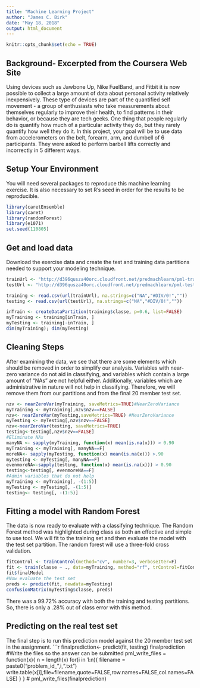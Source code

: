 ---
title: "Machine Learning Project"
author: "James C. Birk"
date: "May 18, 2018"
output: html_document
---

```{r setup, include=FALSE}
knitr::opts_chunk$set(echo = TRUE)
```

## Background- Excerpted from the Coursera Web Site
Using devices such as Jawbone Up, Nike FuelBand, and Fitbit it is now possible to collect a large amount of data about personal activity relatively inexpensively. These type of devices are part of the quantified self movement - a group of enthusiasts who take measurements about themselves regularly to improve their health, to find patterns in their behavior, or because they are tech geeks. One thing that people regularly do is quantify how much of a particular activity they do, but they rarely quantify how well they do it. In this project, your goal will be to use data from accelerometers on the belt, forearm, arm, and dumbell of 6 participants. They were asked to perform barbell lifts correctly and incorrectly in 5 different ways. 

## Setup Your Environment
You will need several packages to reproduce this machine learning exercise.  It is also necessary to set R's seed in order for the results to be reproducible. 
```{r thesetup }
library(caretEnsemble)
library(caret)
library(randomForest)
library(e1071)
set.seed(110805)
```

## Get and load data
Download the exercise data and create the test and training data partitions needed to support your modeling technique.
```{r loadandpartition}
trainUrl <- "http://d396qusza40orc.cloudfront.net/predmachlearn/pml-training.csv"
testUrl <- "http://d396qusza40orc.cloudfront.net/predmachlearn/pml-testing.csv"

training <- read.csv(url(trainUrl), na.strings=c("NA","#DIV/0!",""))
testing <- read.csv(url(testUrl), na.strings=c("NA","#DIV/0!",""))

inTrain <- createDataPartition(training$classe, p=0.6, list=FALSE)
myTraining <- training[inTrain, ]
myTesting <- training[-inTrain, ]
dim(myTraining); dim(myTesting)
```
## Cleaning Steps
After examining the data, we see that there are some elements which should be removed in order to simplify our analysis.  Variables with near-zero variance do not aid in classifying, and variables which contain a large amount of "NAs" are not helpful either.  Additionally, variables which are administrative in nature will not help in classifying. Therefore, we will remove them from our partitions and from the final 20 member test set.
```{r clean}
nzv <- nearZeroVar(myTraining, saveMetrics=TRUE)#NearZeroVariance
myTraining <- myTraining[,nzv$nzv==FALSE]
nzv<- nearZeroVar(myTesting,saveMetrics=TRUE) #NearZeroVariance
myTesting <- myTesting[,nzv$nzv==FALSE]
nzv<-nearZeroVar(testing, saveMetrics=TRUE)
testing<-testing[,nzv$nzv==FALSE]
#Eliminate NAs
manyNA <- sapply(myTraining, function(x) mean(is.na(x))) > 0.90
myTraining <- myTraining[, manyNA==F]
moreNA<- sapply(myTesting, function(x) mean(is.na(x))) >.90
mytesting <- myTesting[, manyNA==F]
evenmoreNA<-sapply(testing, function(x) mean(is.na(x))) > 0.90
testing<-testing[, evenmoreNA==F]
#Admin variables that do not help
myTraining <- myTraining[, -(1:5)]
myTesting <- myTesting[, -(1:5)]
testing<- testing[, -(1:5)]
```
## Fitting a model with Random Forest
The data is now ready to evaluate with a classifying technique. The Random Forest method was highlighted during class as both an effective and simple to use tool. We will fit to the training set and then evaluate the model with the test set partition. The random forest will use a three-fold cross validation. 
```{r model}
fitControl <- trainControl(method="cv", number=3, verboseIter=F)
fit <- train(classe ~ ., data=myTraining, method="rf", trControl=fitControl)
fit$finalModel
#Now evaluate the test set
preds <- predict(fit, newdata=myTesting)
confusionMatrix(myTesting$classe, preds)
```
There was a 99.72% accuracy with both the training and testing partitions.  So, there is only a .28% out of class error with this method.

## Predicting on the real test set
The final step is to run this prediction model against the 20 member test set in the assignment. 
```{r test}
finalprediction<- predict(fit, testing)
finalprediction
#Write the files so the answer can be submitted
pml_write_files = function(x){
    n = length(x)
    for(i in 1:n){
        filename = paste0("problem_id_",i,".txt")
        write.table(x[i],file=filename,quote=FALSE,row.names=FALSE,col.names=FALSE)
    }
}
# pml_write_files(finalprediction)